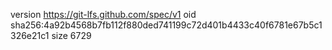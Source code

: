 version https://git-lfs.github.com/spec/v1
oid sha256:4a92b4568b7fb112f880ded741199c72d401b4433c40f6781e67b5c1326e21c1
size 6729
